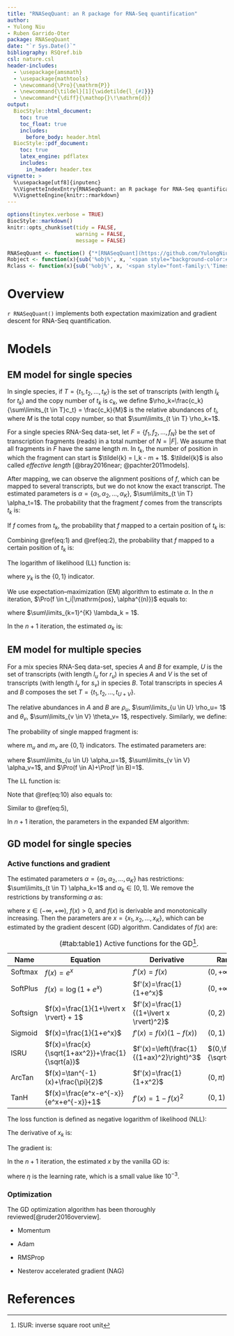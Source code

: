 ```yaml
---
title: "RNASeqQuant: an R package for RNA-Seq quantification"
author: 
- Yulong Niu
- Ruben Garrido-Oter
package: RNASeqQuant
date: "`r Sys.Date()`"
bibliography: RSQref.bib
csl: nature.csl
header-includes:
  - \usepackage{amsmath}
  - \usepackage{mathtools}
  - \newcommand{\Pro}{\mathrm{P}}
  - \newcommand{\tildel}[1]{\widetilde{l_{#1}}}
  - \newcommand*{\diff}{\mathop{}\!\mathrm{d}}
output:
  BiocStyle::html_document:
    toc: true
    toc_float: true
    includes:
      before_body: header.html
  BiocStyle::pdf_document:
    toc: true
    latex_engine: pdflatex
    includes:
      in_header: header.tex
vignette: >
  %\usepackage[utf8]{inputenc}
  %\VignetteIndexEntry{RNASeqQuant: an R package for RNA-Seq quantification}
  %\VignetteEngine{knitr::rmarkdown}
---
```


```r
options(tinytex.verbose = TRUE)
BiocStyle::markdown()
knitr::opts_chunk$set(tidy = FALSE,
                      warning = FALSE,
                      message = FALSE)
```

``` r
RNASeqQuant <- function() {"*[RNASeqQuant](https://github.com/YulongNiu/RNASeqQuant)*"}
Robject <- function(x){sub('%obj%', x, '<span style="background-color:#F0F0F0;color:#404040;font-family:\'Lucida Console\', monospace">%obj%</span>')}
Rclass <- function(x){sub('%obj%', x, '<span style="font-family:\'Times New Roman\', Times, serif;font-style: italic">%obj%</span>')}
```

# Overview

`r RNASeqQuant()` implements both expectation maximization and gradient descent for RNA-Seq quantification.

# Models

## EM model for single species

In single species, if $T=\{t_1, t_2, \dots, t_K\}$ is the set of transcripts (with length $l_k$ for $t_k$) and the copy number of $t_k$ is $c_k$, we define $\rho_k=\frac{c_k}{\sum\limits_{t \in T}c_t} = \frac{c_k}{M}$ is the relative abundances of $t_i$, where $M$ is the total copy number, so that $\sum\limits_{t \in T} \rho_k=1$.

For a single species RNA-Seq data-set, let $F=\{f_1, f_2, \dots, f_N\}$ be the set of transcription fragments (reads) in a total number of $N=|F|$. We assume that all fragments in $F$ have the same length $m$. In $t_k$, the number of position in which the fragment can start is $\tildel{k} = l_k - m + 1$. $\tildel{k}$ is also called *effective length* [@bray2016near; @pachter2011models].

After mapping, we can observe the alignment positions of $f$, which can be mapped to several transcripts, but we do not know the exact transcript. The estimated parameters is $\alpha=\{\alpha_1, \alpha_2, \dots, \alpha_K\}$, $\sum\limits_{t \in T} \alpha_t=1$. The probability that the fragment $f$ comes from the transcripts $t_k$ is:

\begin{equation}
\begin{split}
\Pro(f \in t_k) &= \frac{\rho_k M \tildel{k}}{\sum\limits_{t \in T} \rho_t M \tildel{t}} \\
&= \frac{\rho_k \tildel{k}}{\sum\limits_{t \in T} \rho_t \tildel{t}} \\
&= \alpha_k
\end{split}
(\#eq:1)
\end{equation}

If $f$ comes from $t_k$, the probability that $f$ mapped to a certain position of $t_k$ is:

\begin{equation}
\begin{split}
\Pro(\mathrm{pos}|f \in t_k) = \frac{1}{\tildel{k}}
\end{split}
(\#eq:2)
\end{equation}

Combining \@ref(eq:1) and \@ref(eq:2), the probability that $f$ mapped to a certain position of $t_k$ is:

\begin{equation}
\begin{split}
\Pro(f \in t_k, \mathrm{pos}) = \frac{\alpha_k}{\tildel{k}}
\end{split}
(\#eq:3)
\end{equation}

The logarithm of likelihood (LL) function is:

\begin{equation}
\begin{split}
LL(\alpha) &= \sum\limits_{f \in F} \log \left(\Pro(\mathrm{pos}|\alpha)\ \right) \\
&= \sum\limits_{f \in F} \log \left( \sum_{t \in T} \Pro(\mathrm{pos}, f \in t|\alpha) \right) \\
&= \sum\limits_{f \in F} \log \left( \sum_{t \in T} y_t \frac{\alpha_t}{\tildel{t}} \right) \\
\end{split}
(\#eq:4)
\end{equation}

where $y_k$ is the $\{0, 1\}$ indicator.

We use expectation–maximization (EM) algorithm to estimate $\alpha$. In the $n$ iteration, $\Pro(f \in t_i|\mathrm{pos}, \alpha^{(n)})$ equals to:

\begin{equation}
\begin{split}
\Pro(f \in t_k|\mathrm{pos}, \alpha^{(n)}) &= \frac{\Pro(f \in t_k, \mathrm{pos}|\alpha^{(n)})}{\sum\limits_{t \in T} \Pro(f \in t, \mathrm{pos}|\alpha^{(n)})} \\
&= \frac{\alpha_k^{(n)} \frac{y_k}{\tildel{k}}}{\sum\limits_{t \in T} \alpha_t^{(n)} \frac{y_t}{\tildel{t}}} \\
&= \lambda_k^{(n)}
\end{split}
(\#eq:5)
\end{equation}

where $\sum\limits_{k=1}^{K} \lambda_k = 1$.

\begin{equation}
\begin{split}
\alpha^{(n+1)} &= \argmax_\alpha \left( 
\sum_{f \in F} \sum_{t \in T} \Pro(f \in t|\mathrm{pos}, \alpha^{(n)})  \log \left( \Pro(f \in t, \mathrm{pos}|\alpha^{(n)}) \right) 
\right) \\
&= \argmax_\alpha \left( 
\sum_{f \in F} \sum_{t \in T} \lambda_t^{(n)} \log\left(
\alpha_t^{(n)} \frac{y_t}{\tildel{t}}
\right)
\right) \\
&= \argmax_\alpha \left(
\sum_{f \in F} \sum_{i \in T}  \lambda_t^{(n)} \log\left(
\alpha_t^{(n)}
\right)
\right)
\end{split}
(\#eq:6)
\end{equation}

In the $n+1$ iteration, the estimated $\alpha_k$ is:

\begin{equation*}
\begin{split}
\alpha_k^{(n+1)} &= \frac{\sum\limits_{f \in F} \lambda_k^{(n)}}{\sum\limits_{t \in T} \sum\limits_{f \in F} \lambda_t^{(n)}} \\
&= \frac{\sum\limits_{f \in F} \lambda_k^{(n)}}{N}
,\ k=1, 2, \dots, K
\end{split}
\end{equation*}

## EM model for multiple species

For a mix species RNA-Seq data-set, species $A$ and $B$ for example, $U$ is the set of transcripts (with length $l_u$ for $r_u$) in species $A$ and $V$ is the set of transcripts (with length $l_v$ for $s_v$) in species $B$. Total transcripts in species $A$ and $B$ composes the set $T=\{t_1, t_2, \dots, t_{U+V}\}$. 

The relative abundances in $A$ and $B$ are $\rho_u$, $\sum\limits_{u \in U} \rho_u= 1$ and $\theta_v$, $\sum\limits_{v \in V} \theta_v= 1$, respectively. Similarly, we define:

\begin{equation}
\begin{split}
\Pro(f \in t_u) = \frac{\rho_u \tildel{u}}{\sum\limits_{u \in U} \rho_u \tildel{u}} = \alpha_u \\
\Pro(\mathrm{pos}, f \in t_u) = \frac{\alpha_u}{\tildel{u}}
\end{split}
(\#eq:7)
\end{equation}

\begin{equation}
\begin{split}
\Pro(f \in t_v) = \frac{\theta_v \tildel{v}}{\sum\limits_{v \in V} \theta_v \tildel{v}} = \beta_v \\
\Pro(\mathrm{pos}, f \in t_v) = \frac{\beta_v}{\tildel{v}}
\end{split}
(\#eq:8)
\end{equation}

The probability of single mapped fragment is:

\begin{equation}
\begin{split}
\Pro(\mathrm{pos})  &= \Pro(\mathrm{pos}, f \in A) + \Pro(\mathrm{pos}, f \in B)\\
&= \Pro(\mathrm{pos} | f \in A) \Pro(f \in A) + \Pro(\mathrm{pos} | f \in B) \Pro(f \in B) \\
&= \sum_{u \in U} \Pro(f \in t_u, \mathrm{pos} | f \in A) \Pro(f \in A) + \sum_{v \in V} \Pro(f \in t_v, \mathrm{pos} | f \in B) \Pro(f \in B) \\
&= \sum_{u \in U} m_u \frac{\alpha_u}{\tildel{u}} \Pro(f \in A) + \sum_{v \in V} m_v \frac{\beta_v}{\tildel{v}} \Pro(f \in B) 
\end{split}
(\#eq:9)
\end{equation}

where $m_u$ and $m_v$ are $\{0, 1\}$ indicators. The estimated parameters are:

\begin{equation*}
\begin{split}
\eta=\{\alpha_1, \dots, \alpha_u, \beta_1, \dots, \beta_v, \Pro(f \in A), \Pro(f \in B)\}
\end{split}
\end{equation*}

where $\sum\limits_{u \in U} \alpha_u=1$, $\sum\limits_{v \in V} \alpha_v=1$, and $\Pro(f \in A)+\Pro(f \in B)=1$.

The LL function is:

\begin{equation}
\begin{split}
LL(\eta) &= \sum\limits_{f \in F} \log \left(\Pro(\mathrm{pos}|\eta)\ \right) \\
&= \sum\limits_{f \in F} \log \left(
\sum_{u \in U} m_u \frac{\alpha_u}{\tildel{u}} \Pro(f \in A) + \sum_{v \in V} m_v \frac{\beta_v}{\tildel{v}} \Pro(f \in B)
\right)
\end{split}
(\#eq:10)
\end{equation}

Note that \@ref(eq:10) also equals to:

\begin{equation}
\begin{split}
LL(\eta) &= \sum\limits_{f \in F}  \log \left( \sum_{t \in T, S \in \{A, B\}} \left(
\Pro(\mathrm{pos} | f \in t, f \in S, \eta) \Pro(f \in t, f \in S)
\right) \right) \\
&=  \sum\limits_{f \in F}  \log \left( \sum_{t \in T, S \in \{A, B\}} \left(
m_t \frac{1}{\tildel{t}} \Pro(f \in t, f \in S)
\right) \right)
\end{split}
(\#eq:11)
\end{equation}

Similar to \@ref(eq:5), 

\begin{equation}
\begin{split}
\Pro(f \in t_u, f \in A | \mathrm{pos}, \eta^{(n)}) &= \frac{\alpha_u^{(n)} \frac{m_u}{\tildel{u}} \Pro(f \in A)^{(n)}}{\Pro(\mathrm{pos}|\eta)}\\
 &= \lambda_u^{(n)} \\
\Pro(f \in t_v, f \in B | \mathrm{pos}, \eta^{(n)}) &= \frac{\beta_v^{(n)} \frac{m_v}{\tildel{v}} \Pro(f \in B)^{(n)}}{\Pro(\mathrm{pos}|\eta)}\\
&= \lambda_v^{(n)}
\end{split}
(\#eq:12)
\end{equation}

In $n+1$ iteration, the parameters in the expanded EM algorithm:

\begin{equation*}
\begin{split}
\alpha_u^{(n+1)} &= \frac{\sum\limits_{f \in F} \lambda_u^{(n+1)}}{\sum\limits_{f \in F} \sum\limits_{u \in U} \lambda_u^{(n+1)}} \\
\beta_v^{(n+1)} &= \frac{\sum\limits_{f \in F} \lambda_v^{(n+1)}}{\sum\limits_{f \in F} \sum\limits_{v \in V} \lambda_v^{(n+1)}} \\
\Pro(f \in A)^{(n+1)} &= \frac{\sum\limits_{f \in F} \sum\limits_{u \in U} \lambda_u^{(n+1)}}{\sum\limits_{f \in F} \sum\limits_{u \in U} \lambda_u^{(n+1)} + \sum\limits_{f \in F} \sum\limits_{v \in V} \lambda_v^{(n+1)}} = \frac{\sum\limits_{f \in F} \sum\limits_{u \in U} \lambda_u^{(n+1)}}{N}\\
\Pro(f \in B)^{(n+1)} &= \frac{\sum\limits_{f \in F} \sum\limits_{v \in V} \lambda_v^{(n+1)}}{N} 
\end{split}
\end{equation*}

## GD model for single species

### Active functions and gradient

The estimated parameters $\alpha=\{\alpha_1, \alpha_2, \dots, \alpha_K\}$ has restrictions: $\sum\limits_{t \in T} \alpha_k=1$ and $\alpha_k \in [0, 1]$. We remove the restrictions by transforming $\alpha$ as:

\begin{equation}
\begin{split}
\alpha_k &= \frac{f(x_k)}{\sum\limits_{t \in T} f(x_t)} = \frac{f(x_k)}{Z} \\
\end{split}
(\#eq:13)
\end{equation}

where $x \in (-\infty, +\infty)$, $f(x) > 0$, and $f(x)$ is derivable and monotonically increasing. Then the parameters are $x=\{x_1, x_2, \dots, x_K\}$, which can be estimated by the gradient descent (GD) algorithm. Candidates of $f(x)$ are:

| Name     | Equation                                          | Derivative                                | Range                    |
|----------|---------------------------------------------------|-------------------------------------------|--------------------------|
| Softmax  | $f(x)=e^x$                                        | $f'(x)=f(x)$                              | $(0,+\infty)$            |
| SoftPlus | $f(x)=\log(1+e^x)$                                | $f'(x)=\frac{1}{1+e^x}$                   | $(0,+\infty)$            |
| Softsign | $f(x)=\frac{1}{1+\lvert x \rvert} + 1$            | $f'(x)=\frac{1}{(1+\lvert x \rvert)^2}$   | $(0,2)$                  |
| Sigmoid  | $f(x)=\frac{1}{1+e^x}$                            | $f'(x)=f(x)(1-f(x))$                      | $(0,1)$                  |
| ISRU     | $f(x)=\frac{x}{\sqrt{1+ax^2}}+\frac{1}{\sqrt{a}}$ | $f'(x)=\left(\frac{1}{(1+ax)^2}\right)^3$ | $(0,\frac{2}{\sqrt{a}})$ |
| ArcTan   | $f(x)=\tan^{-1}(x)+\frac{\pi}{2}$                 | $f'(x)=\frac{1}{1+x^2}$                   | $(0,\pi)$                |
| TanH     | $f(x)=\frac{e^x-e^{-x}}{e^x+e^{-x}}+1$            | $f'(x)=1-f(x)^2$                          | $(0,1)$                  |

: (\#tab:table1) Active functions for the GD[^1].

[^1]: ISUR: inverse square root unit

The loss function is defined as negative logarithm of likelihood (NLL):

\begin{equation}
\begin{split}
Loss(x) = NLL(x) &= -\sum\limits_{f \in F} \log \left( \sum_{t \in T} y_t \frac{\alpha_t}{\tildel{t}} \right) \\
&=  -\sum\limits_{f \in F} \log \left( \sum_{t \in T} \frac{f(x_t)}{Z} \frac{y_t}{\tildel{t}} \right) \\
&=  -\sum\limits_{f \in F} \log \left( \sum_{t \in T} f(x_t) \frac{y_t}{\tildel{t}} - \log Z \right)
\end{split}
(\#eq:14)
\end{equation}

The derivative of $x_k$ is:

\begin{equation}
\begin{split}
\frac{\diff Loss(x)}{\diff x_k} &= -\sum\limits_{f \in F} \left( 
   \frac{f'(x_k) \frac{y_k}{\tildel{k}}}{\sum\limits_{t \in T} f(x_t) \frac{y_t}{\tildel{t}}} - \frac{f'(x_k)}{Z}
   \right)
\end{split}
(\#eq:15)
\end{equation}

The gradient is:

\begin{equation}
\begin{split}
g(x)^{(n)} &= \left( \frac{\diff Loss(x)}{\diff x_1^{(n)}}, \frac{\diff Loss(x)}{\diff x_2^{(n)}}, \dots, \frac{\diff Loss(x)}{\diff x_k^{(n)}}  \right)
\end{split}
(\#eq:16)
\end{equation}

In the $n+1$ iteration, the estimated $x$ by the vanilla GD is:

\begin{equation}
\begin{split}
x^{(n+1)} &= x^{(n)} - \eta g(x)^{(n)}
\end{split}
(\#eq:17)
\end{equation}

where $\eta$ is the learning rate, which is a small value like $10^{-3}$.

### Optimization

The GD optimization algorithm has been thoroughly reviewed[@ruder2016overview]. 

* Momentum

\begin{equation}
\begin{split}
v^{(n)} &= \gamma v^{(n-1)} + \eta g(x)^{(n)} \\
x^{(n+1)} &= x^{(n)} - v^{(n)}
\end{split}
(\#eq:18)
\end{equation}

* Adam

\begin{equation}
\begin{split}
m^{(n)} &= \beta_1 m^{(n-1)} + (1-\beta_1) g(x)^{(n)} \\
v^{(n)} &= \beta_2 v^{(n-1)} + (1-\beta_2) g^2(x)^{(n)} \\
\hat{m}^{(n)} &= \frac{m^{(n)}}{1-\beta_1^n} \\
\hat{v}^{(n)} &= \frac{v^{(n)}}{1-\beta_2^n} \\
x^{(n+1)} &= x^{(n)} - \frac{\eta}{\sqrt{\hat{v}^{(n)}} + \epsilon}\hat{m}^{(n)}
\end{split}
(\#eq:19)
\end{equation}

* RMSProp

\begin{equation}
\begin{split}
E[g^2]^{(n)} &= \lambda E[g^2]^{(n-1)} + (1-\lambda)g^2(x)^{(n)} \\
x^{(n+1)} &= x^{(n)} - \frac{\eta}{\sqrt{E[g^2]^{(n)}+\epsilon}} g(x)^{(n)}
\end{split}
(\#eq:20)
\end{equation}

* Nesterov accelerated gradient (NAG)

\begin{equation}
\begin{split}
v^{(n)} &= \gamma v^{(n-1)} + \eta g(x^{(n-1)} - \gamma v^{(n-1)})^{(n)} \\
x^{(n+1)} &= x^{(n)} - v^{(n)}
\end{split}
(\#eq:21)
\end{equation}


# References
